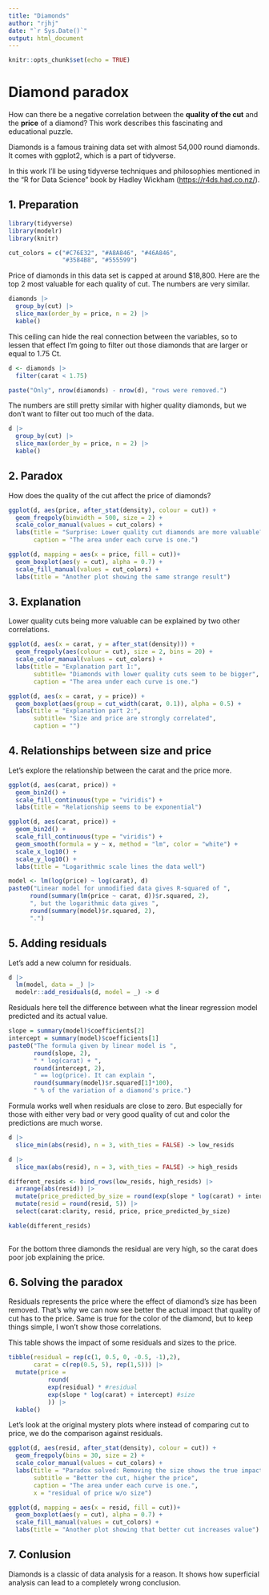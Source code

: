 ```yaml
---
title: "Diamonds"
author: "rjhj"
date: "`r Sys.Date()`"
output: html_document
---
```


```r
knitr::opts_chunk$set(echo = TRUE)
```

# Diamond paradox

How can there be a negative correlation between the **quality of the cut** and the **price** of a diamond? This work describes this fascinating and educational puzzle.

Diamonds is a famous training data set with almost 54,000 round diamonds. It comes with ggplot2, which is a part of tidyverse.

In this work I'll be using tidyverse techniques and philosophies mentioned in the "R for Data Science" book by Hadley Wickham (<https://r4ds.had.co.nz/>).

## 1. Preparation

```r
library(tidyverse)
library(modelr)
library(knitr)

cut_colors = c("#C76E32", "#A8A846", "#46A846",
               "#3584B8", "#555599")
```

Price of diamonds in this data set is capped at around \$18,800. Here are the top 2 most valuable for each quality of cut. The numbers are very similar.

```r
diamonds |>
  group_by(cut) |>
  slice_max(order_by = price, n = 2) |>
  kable()
```

This ceiling can hide the real connection between the variables, so to lessen that effect I'm going to filter out those diamonds that are larger or equal to 1.75 Ct.

```r
d <- diamonds |>
  filter(carat < 1.75)

paste("Only", nrow(diamonds) - nrow(d), "rows were removed.")

```

The numbers are still pretty similar with higher quality diamonds, but we don't want to filter out too much of the data.

```r
d |>
  group_by(cut) |>
  slice_max(order_by = price, n = 2) |>
  kable()
```

## 2. Paradox

How does the quality of the cut affect the price of diamonds?

```r
ggplot(d, aes(price, after_stat(density), colour = cut)) +
  geom_freqpoly(binwidth = 500, size = 2) +
  scale_color_manual(values = cut_colors) +
  labs(title = "Surprise: Lower quality cut diamonds are more valuable?",
       caption = "The area under each curve is one.")
```

```r
ggplot(d, mapping = aes(x = price, fill = cut))+
  geom_boxplot(aes(y = cut), alpha = 0.7) +
  scale_fill_manual(values = cut_colors) +
  labs(title = "Another plot showing the same strange result")
```

## 3. Explanation

Lower quality cuts being more valuable can be explained by two other correlations.

```r
ggplot(d, aes(x = carat, y = after_stat(density))) +
  geom_freqpoly(aes(colour = cut), size = 2, bins = 20) +
  scale_color_manual(values = cut_colors) +
  labs(title = "Explanation part 1:",
       subtitle= "Diamonds with lower quality cuts seem to be bigger",
       caption = "The area under each curve is one.")
```

```r
ggplot(d, aes(x = carat, y = price)) + 
  geom_boxplot(aes(group = cut_width(carat, 0.1)), alpha = 0.5) +
  labs(title = "Explanation part 2:",
       subtitle= "Size and price are strongly correlated",
       caption = "")
```

## 4. Relationships between size and price

Let's explore the relationship between the carat and the price more.

```r
ggplot(d, aes(carat, price)) +
  geom_bin2d() +
  scale_fill_continuous(type = "viridis") +
  labs(title = "Relationship seems to be exponential")
```

```r
ggplot(d, aes(carat, price)) +
  geom_bin2d() +
  scale_fill_continuous(type = "viridis") +
  geom_smooth(formula = y ~ x, method = "lm", color = "white") +
  scale_x_log10() + 
  scale_y_log10() +
  labs(title = "Logarithmic scale lines the data well")
```

```r
model <- lm(log(price) ~ log(carat), d) 
paste0("Linear model for unmodified data gives R-squared of ",
      round(summary(lm(price ~ carat, d))$r.squared, 2),
      ", but the logarithmic data gives ",
      round(summary(model)$r.squared, 2),
      ".")
```

## 5. Adding residuals

Let's add a new column for residuals.

```r
d |>
  lm(model, data = _) |>
  modelr::add_residuals(d, model = _) -> d
```

Residuals here tell the difference between what the linear regression model predicted and its actual value.

```r
slope = summary(model)$coefficients[2]
intercept = summary(model)$coefficients[1]
paste0("The formula given by linear model is ",
       round(slope, 2),
       " * log(carat) + ",
       round(intercept, 2),
       " == log(price). It can explain ",
       round(summary(model)$r.squared[1]*100),
       " % of the variation of a diamond's price.")
```

Formula works well when residuals are close to zero. But especially for those with either very bad or very good quality of cut and color the predictions are much worse.

```r
d |>
  slice_min(abs(resid), n = 3, with_ties = FALSE) -> low_resids

d |>
  slice_max(abs(resid), n = 3, with_ties = FALSE) -> high_resids

different_resids <- bind_rows(low_resids, high_resids) |>
  arrange(abs(resid)) |>
  mutate(price_predicted_by_size = round(exp(slope * log(carat) + intercept))) |>
  mutate(resid = round(resid, 5)) |>
  select(carat:clarity, resid, price, price_predicted_by_size)

kable(different_resids)
  
```

For the bottom three diamonds the residual are very high, so the carat does poor job explaining the price.

## 6. Solving the paradox

Residuals represents the price where the effect of diamond's size has been removed. That's why we can now see better the actual impact that quality of cut has to the price. Same is true for the color of the diamond, but to keep things simple, I won't show those correlations.

This table shows the impact of some residuals and sizes to the price.

```r
tibble(residual = rep(c(1, 0.5, 0, -0.5, -1),2),
       carat = c(rep(0.5, 5), rep(1,5))) |>
  mutate(price =
           round(
           exp(residual) * #residual
           exp(slope * log(carat) + intercept) #size
           )) |>
  kable()
```


Let's look at the original mystery plots where instead of comparing cut to price, we do the comparison against residuals.

```r
ggplot(d, aes(resid, after_stat(density), colour = cut)) +
  geom_freqpoly(bins = 30, size = 2) +
  scale_color_manual(values = cut_colors) +
  labs(title = "Paradox solved: Removing the size shows the true impact of the cut",
       subtitle = "Better the cut, higher the price",
       caption = "The area under each curve is one.",
       x = "residual of price w/o size")
```

```r
ggplot(d, mapping = aes(x = resid, fill = cut))+
  geom_boxplot(aes(y = cut), alpha = 0.7) +
  scale_fill_manual(values = cut_colors) +
  labs(title = "Another plot showing that better cut increases value")
```

## 7. Conlusion

Diamonds is a classic of data analysis for a reason. It shows how superficial analysis can lead to a completely wrong conclusion.

